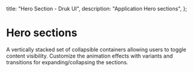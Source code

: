   title: "Hero Section - Druk UI",
  description: "Application Hero sections",
};


# Hero sections

A vertically stacked set of collapsible containers allowing users to toggle content visibility. Customize the animation effects with variants and transitions for expanding/collapsing the sections.

<HeroBasic />

